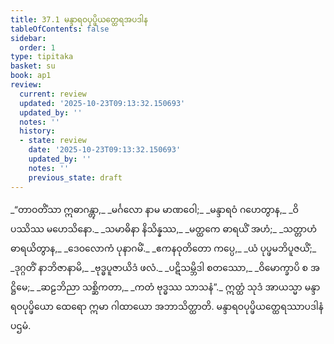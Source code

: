 ```yaml
---
title: 37.1 မန္ဒာရဝပုပ္ဖိယတ္ထေရအပဒါန
tableOfContents: false
sidebar:
  order: 1
type: tipitaka
basket: su
book: ap1
review:
  current: review
  updated: '2025-10-23T09:13:32.150693'
  updated_by: ''
  notes: ''
  history:
  - state: review
    date: '2025-10-23T09:13:32.150693'
    updated_by: ''
    notes: ''
    previous_state: draft
---
```



<ReviewStatus review={frontmatter.review} showDetails={true} />

<HypothesisAnnotation frontmatter={frontmatter} />

<DynamicBreadcrumb />

<Division number="1" book="ap1" e="ch" v="20" p="330">

<Paragraph number="4033" type="verses" book="ap1">
_“တာဝတိံသာ ဣဓာဂန္တွာ,_  
_မင်္ဂလော နာမ မာဏဝေါ;_  
_မန္ဒာရဝံ ဂဟေတွာန,_  
_ဝိပဿိဿ မဟေသိနော._  

</Paragraph>

</Division>
<Division number="2" book="ap1" e="ch" v="20" p="330">

<Paragraph number="4034" type="verses" book="ap1">
_သမာဓိနာ နိသိန္နဿ,_  
_မတ္ထကေ ဓာရယိံ အဟံ;_  
_သတ္တာဟံ ဓာရယိတွာန,_  
_ဒေဝလောကံ ပုနာဂမိံ._  

</Paragraph>

</Division>
<Division number="3" book="ap1" e="ch" v="20" p="330">

<Paragraph number="4035" type="verses" book="ap1">
_ဧကနဝုတိတော ကပ္ပေ,_  
_ယံ ပုပ္ဖမဘိပူဇယိံ;_  
_ဒုဂ္ဂတိံ နာဘိဇာနာမိ,_  
_ဗုဒ္ဓပူဇာယိဒံ ဖလံ._  

</Paragraph>

</Division>
<Division number="4" book="ap1" e="ch" v="20" p="330">

<Paragraph number="4036" type="verses" book="ap1">
_ပဋိသမ္ဘိဒါ စတဿော,_  
_ဝိမောက္ခာပိ စ အဋ္ဌိမေ;_  
_ဆဠဘိညာ သစ္ဆိကတာ,_  
_ကတံ ဗုဒ္ဓဿ သာသနံ”._  

</Paragraph>

<Paragraph number="4037" book="ap1">
ဣတ္ထံ သုဒံ အာယသ္မာ မန္ဒာရဝပုပ္ဖိယော ထေရော ဣမာ ဂါထာယော အဘာသိတ္ထာတိ.

</Paragraph>
</Division>

<Paragraph number="4038" type="center" book="ap1">
မန္ဒာရဝပုပ္ဖိယတ္ထေရဿာပဒါနံ ပဌမံ.
</Paragraph>